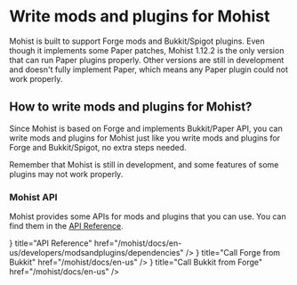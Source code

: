
# Write mods and plugins for Mohist

Mohist is built to support Forge mods and Bukkit/Spigot plugins. Even though it implements some Paper patches,
Mohist 1.12.2 is the only version that can run Paper plugins properly. Other versions are still in development and
doesn't fully implement Paper, which means any Paper plugin could not work properly.

## How to write mods and plugins for Mohist?

Since Mohist is based on Forge and implements Bukkit/Paper API, you can write mods and plugins for Mohist just like you
write mods and plugins for Forge and Bukkit/Spigot, no extra steps needed.

<Callout>
    Remember that Mohist is still in development, and some features of some
    plugins may not work properly.
</Callout>

### Mohist API

Mohist provides some APIs for mods and plugins that you can use. You can find them in the [API Reference](dependencies.mdx).

<Cards>
    <Card
        icon={<HiDesktopComputer className={`mt-0.5 h-5 w-5`} />}
        title="API Reference"
        href="/mohist/docs/en-us/developers/modsandplugins/dependencies"
    />
    <Card
        icon={<HiCode className={`mt-0.5 h-5 w-5`} />}
        title="Call Forge from Bukkit"
        href="/mohist/docs/en-us"
    />
    <Card
        icon={<HiCode className={`mt-0.5 h-5 w-5`} />}
        title="Call Bukkit from Forge"
        href="/mohist/docs/en-us"
    />
</Cards>
